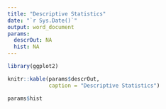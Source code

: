 ```yaml
---
title: "Descriptive Statistics"
date: "`r Sys.Date()`"
output: word_document
params:
  descrOut: NA
  hist: NA
---
```



```r
library(ggplot2)
```


```r
knitr::kable(params$descrOut,
             caption = "Descriptive Statistics")
```


```r
params$hist
```


